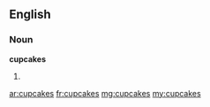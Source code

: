 ==English==

===Noun===
'''cupcakes'''

# {{plural of|cupcake}}

[[ar:cupcakes]]
[[fr:cupcakes]]
[[mg:cupcakes]]
[[my:cupcakes]]